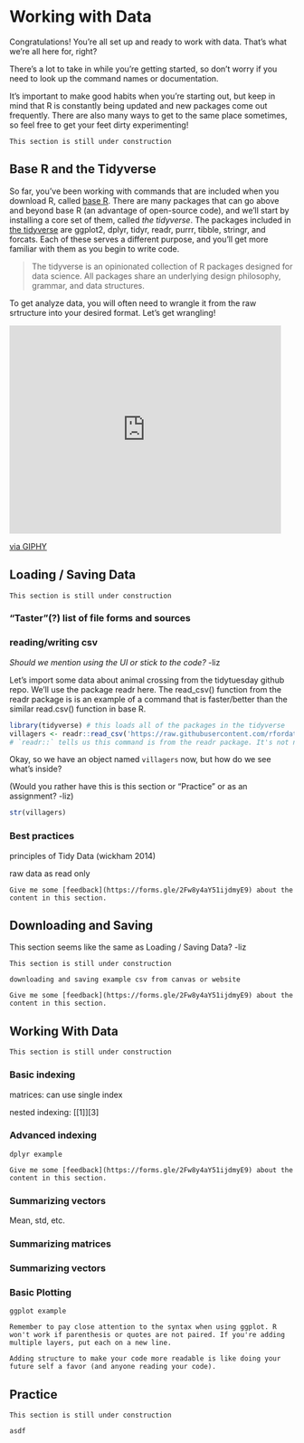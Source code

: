 # Working with Data

Congratulations! You're all set up and ready to work with data. That's what we're all here for, right? 

There's a lot to take in while you're getting started, so don't worry if you need to look up the command names or documentation. 

It's important to make good habits when you're starting out, but keep in mind that R is constantly being updated and new packages come out frequently. There are also many ways to get to the same place sometimes, so feel free to get your feet dirty experimenting! 

```block
This section is still under construction
```
## Base R and the Tidyverse

So far, you've been working with commands that are included when you download R, called [base R](https://rstudio.com/wp-content/uploads/2016/05/base-r.pdf). There are many packages that can go above and beyond base R (an advantage of open-source code), and we'll start by installing a core set of them, called _*the tidyverse*_. The packages included in [the tidyverse](https://www.tidyverse.org/) are ggplot2, dplyr, tidyr, readr, purrr, tibble, stringr, and forcats. Each of these serves a different purpose, and you'll get more familiar with them as you begin to write code. 

>The tidyverse is an opinionated collection of R packages designed for data science. All packages share an underlying design philosophy, grammar, and data structures.

To get analyze data, you will often need to wrangle it from the raw srtructure into your desired format. Let's get wrangling!

<iframe src="https://giphy.com/embed/g0QGZxpbFueYVluQb4" width="480" height="368" frameBorder="0" class="giphy-embed" allowFullScreen></iframe><p><a href="https://giphy.com/gifs/georgestrait-george-strait-heartland-g0QGZxpbFueYVluQb4">via GIPHY</a></p>

## Loading / Saving Data

```block
This section is still under construction
```


### "Taster"(?) list of file forms and sources

### reading/writing csv

_*Should we mention using the UI or stick to the code?*_ -liz

Let's import some data about animal crossing from the tidytuesday github repo. We'll use the package readr here. The read_csv() function from the readr package is is an example of a command that is faster/better than the similar read.csv() function in base R.

```r
library(tidyverse) # this loads all of the packages in the tidyverse
villagers <- readr::read_csv('https://raw.githubusercontent.com/rfordatascience/tidytuesday/master/data/2020/2020-05-05/villagers.csv') 
# `readr::` tells us this command is from the readr package. It's not necessary if there is no conflicting command (ex. another package has a command called `read_csv()` but here it gives us context. Using read_csv() will work just as well.
```

Okay, so we have an object named `villagers` now, but how do we see what's inside? 

(Would you rather have this is this section or "Practice" or as an assignment? -liz)

```r
str(villagers)
```

### Best practices

principles of Tidy Data (wickham 2014)

raw data as read only 

```block
Give me some [feedback](https://forms.gle/2Fw8y4aY51ijdmyE9) about the content in this section.
```

## Downloading and Saving 

This section seems like the same as Loading / Saving Data? -liz

```block
This section is still under construction
```
```block
downloading and saving example csv from canvas or website
```
```block
Give me some [feedback](https://forms.gle/2Fw8y4aY51ijdmyE9) about the content in this section.
```

## Working With Data

```block
This section is still under construction
```

### Basic indexing

matrices: can use single index

nested indexing: [[1]][3]

### Advanced indexing

```block
dplyr example
```
```block
Give me some [feedback](https://forms.gle/2Fw8y4aY51ijdmyE9) about the content in this section.
```

### Summarizing vectors

Mean, std, etc.

### Summarizing matrices

### Summarizing vectors

### Basic Plotting

```block
ggplot example
```
```block
Remember to pay close attention to the syntax when using ggplot. R won't work if parenthesis or quotes are not paired. If you're adding multiple layers, put each on a new line.

Adding structure to make your code more readable is like doing your future self a favor (and anyone reading your code).
```

## Practice

```block
This section is still under construction
```

```block
asdf
```

